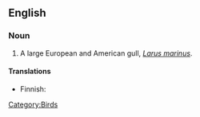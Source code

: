 ==English==

===Noun===
{{wikipedia|Great Black-backed Gull}}
{{en-noun|sg=[[great]] [[black]]-[[backed]] [[gull]]}}

#A large European and American gull, ''[[Larus marinus]]''.

====Translations====
{{trans-top|''Larus marinus''}}
*Finnish: {{t|fi|merilokki}}
{{trans-mid}}
{{trans-bottom}}

[[Category:Birds]]